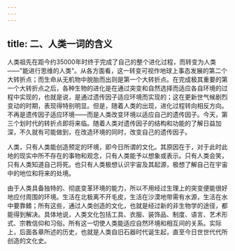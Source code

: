 ```yaml
---
---
---
```

title: 二、人类一词的含义
---



人类祖先在距今约35000年时终于完成了自己的整个进化过程，而转变为人类——"能进行思维的人类"。从各方面看，这一转变可视作地球上事态发展的第二个大转折点；而生命从无机物中脱胎而出则是第一个大转折点。在完成极其重要的第一个大转折点之后，各种生物的进化是在通过突变和自然选择而适应各自环境的过程中实现的，也就是说，是通过遗传因子适应环境而实现的；这在更新世气候剧烈变动的时期，表现得特别明显。但是，随着人类的出现，进化过程转向相反方向。不再是遗传因子适应环境——而是人类改变环境以适应自己的遗传因子。今天，第三个划时代的转折点即将来临。随着人类对遗传因子的结构和功能的了解日益加深，不久就有可能做到，在改造环境的同时，改变自己的遗传因子。

人类，只有人类能创造预定的环境，即今日所谓的文化。其原因在于，对于此时此地的现实中所不存在的事物和观念，只有人类能予以想象或表示。只有人类会笑，只有人类知道自己将死。也只有人类极想认识宇宙及其起源，极想了解自己在宇宙中的地位和将来的处境。

由于人类具备独特的、彻底变革环境的能力，所以不用经过生理上的突变便能很好地应付周围的环境。生活在北极离不开毛皮，生活在沙漠地带需有水源，生活在水中要靠鳍；所有这些，通过人类创造的文化，也就是经过新的非生物学的途径，都能得到解决。具体地说，人类文化包括工具、衣服、装饰品、制度、语言、艺术形式、宗教信仰和习俗。所有这一切使人类能适应自然环境和相互间的关系。实际上，后面各章所述的历史，也就是人类自旧石器时代诞生起，直至今日世世代代所创造的文化史。